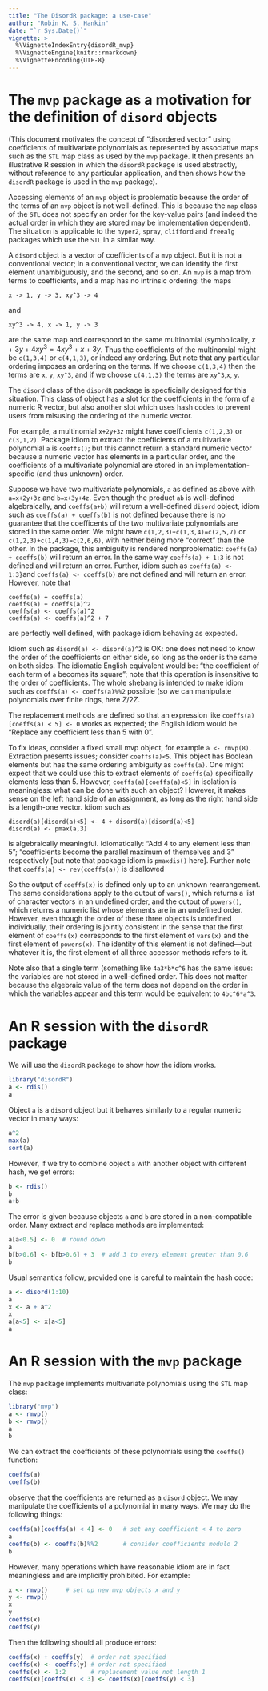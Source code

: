 ```yaml
---
title: "The DisordR package: a use-case"
author: "Robin K. S. Hankin"
date: "`r Sys.Date()`"
vignette: >
  %\VignetteIndexEntry{disordR_mvp}
  %\VignetteEngine{knitr::rmarkdown}
  %\VignetteEncoding{UTF-8}
---
```



# The `mvp` package as a motivation for the definition of `disord`  objects

(This document motivates the concept of "disordered vector" using
coefficients of multivariate polynomials as represented by associative
maps such as the `STL` map class as used by the `mvp` package.  It
then presents an illustrative R session in which the `disordR` package
is used abstractly, without reference to any particular application,
and then shows how the `disordR` package is used in the `mvp`
package).

Accessing elements of an `mvp` object is problematic because the order
of the terms of an `mvp` object is not well-defined.  This is because
the `map` class of the `STL` does not specify an order for the
key-value pairs (and indeed the actual order in which they are stored
may be implementation dependent).  The situation is applicable to the
`hyper2`, `spray`, `clifford` and `freealg` packages which use the
`STL` in a similar way.
  
A `disord` object is a vector of coefficients of a `mvp` object.  But
it is not a conventional vector; in a conventional vector, we can
identify the first element unambiguously, and the second, and so on.
An `mvp` is a map from terms to coefficients, and a map has no
intrinsic ordering: the maps

```
x -> 1, y -> 3, xy^3 -> 4
```

and

```
xy^3 -> 4, x -> 1, y -> 3
```  

are the same map and correspond to the same multinomial (symbolically,
$x+3y+4xy^3=4xy^3+x+3y$.  Thus the coefficients of the multinomial
might be `c(1,3,4)` or `c(4,1,3)`, or indeed any ordering.  But note
that any particular ordering imposes an ordering on the terms.  If we
choose `c(1,3,4)` then the terms are `x`, `y`, `xy^3`, and if we
choose `c(4,1,3)` the terms are `xy^3`,`x`, `y`.

The `disord` class of the `disordR` package is specficially designed
for this situation.  This class of object has a slot for the
coefficients in the form of a numeric R vector, but also another slot
which uses hash codes to prevent users from misusing the ordering of
the numeric vector.
   
For example, a multinomial `x+2y+3z` might have coefficients
`c(1,2,3)` or `c(3,1,2)`.  Package idiom to extract the coefficients
of a multivariate polynomial `a` is `coeffs()`; but this cannot return
a standard numeric vector because a numeric vector has elements in a
particular order, and the coefficients of a multivariate polynomial
are stored in an implementation-specific (and thus unknown) order.
  
Suppose we have two multivariate polynomials, `a` as defined as above
with `a=x+2y+3z` and `b=x+3y+4z`.  Even though the product `ab` is
well-defined algebraically, and `coeffs(a+b)` will return a
well-defined `disord` object, idiom such as `coeffs(a) + coeffs(b)` is
not defined because there is no guarantee that the coefficents of the
two multivariate polynomials are stored in the same order.  We might
have `c(1,2,3)+c(1,3,4)=c(2,5,7)` or `c(1,2,3)+c(1,4,3)=c(2,6,6)`,
with neither being more "correct" than the other.  In the package,
this ambiguity is rendered nonproblematic: `coeffs(a) + coeffs(b)`
will return an error.  In the same way `coeffs(a) + 1:3` is not
defined and will return an error.  Further, idiom such as `coeffs(a)
<- 1:3}`and `coeffs(a) <- coeffs(b)` are not defined and will return
an error.  However, note that

```
coeffs(a) + coeffs(a)
coeffs(a) + coeffs(a)^2
coeffs(a) <- coeffs(a)^2
coeffs(a) <- coeffs(a)^2 + 7
```

are perfectly well defined, with package idiom behaving as expected.

Idiom such as `disord(a) <- disord(a)^2` is OK: one does not need to
know the order of the coefficients on either side, so long as the
order is the same on both sides.  The idiomatic English equivalent
would be: "the coefficient of each term of `a` becomes its square";
note that this operation is insensitive to the order of coefficients.
The whole shebang is intended to make idiom such as `coeffs(a) <-
coeffs(a)%%2` possible (so we can manipulate polynomials over finite
rings, here $Z/2Z$.

The replacement methods are defined so that an expression like
`coeffs(a)[coeffs(a) < 5] <- 0` works as expected; the English idiom
would be "Replace any coefficient less than 5 with 0".

To fix ideas, consider a fixed small mvp object, for example `a <-
rmvp(8)`.  Extraction presents issues; consider `coeffs(a)<5`.  This
object has Boolean elements but has the same ordering ambiguity as
`coeffs(a)`.  One might expect that we could use this to extract
elements of `coeffs(a)` specifically elements less than 5.  However,
`coeffs(a)[coeffs(a)<5]` in isolation is meaningless: what can be done
with such an object?  However, it makes sense on the left hand side of
an assignment, as long as the right hand side is a length-one vector.
Idiom such as

```
disord(a)[disord(a)<5] <- 4 + disord(a)[disord(a)<5]
disord(a) <- pmax(a,3)
```

is algebraically meaningful.  Idiomatically: "Add 4 to any element
less than 5"; "coefficients become the parallel maximum of themselves
and 3" respectively [but note that package idiom is `pmaxdis()` here].
Further note that `coeffs(a) <- rev(coeffs(a))` is disallowed

So the output of `coeffs(x)` is defined only up to an unknown
rearrangement.  The same considerations apply to the output of
`vars()`, which returns a list of character vectors in an undefined
order, and the output of `powers()`, which returns a numeric list
whose elements are in an undefined order.  However, even though the
order of these three objects is undefined individually, their ordering
is jointly consistent in the sense that the first element of
`coeffs(x)` corresponds to the first element of `vars(x)` and the
first element of `powers(x)`.  The identity of this element is not
defined---but whatever it is, the first element of all three accessor
methods refers to it.

Note also that a single term (something like `4a3*b*c^6` has the same
issue: the variables are not stored in a well-defined order.  This
does not matter because the algebraic value of the term does not
depend on the order in which the variables appear and this term would
be equivalent to `4bc^6*a^3`.

# An R session with the `disordR` package

We will use the `disordR` package to show how the idiom works.

```r
library("disordR")
a <- rdis()
a
```

Object `a` is a `disord` object but it behaves similarly to a regular
numeric vector in many ways:

```r
a^2
max(a)
sort(a)
```

However, if we try to combine object `a` with another object with different hash, we get errors:

```r
b <- rdis()
b
a+b
```

The error is given because objects `a` and `b` are stored in a
non-compatible order.  Many extract and replace methods are
implemented:

```r
a[a<0.5] <- 0  # round down
a
b[b>0.6] <- b[b>0.6] + 3  # add 3 to every element greater than 0.6
b
```

Usual semantics follow, provided one is careful to maintain the hash
code:

```r
a <- disord(1:10)
a
x <- a + a^2
x
a[a<5] <- x[a<5]
a
```



# An R session with the `mvp` package

The `mvp` package implements multivariate polynomials using the `STL`
map class:

```r
library("mvp")
a <- rmvp()
b <- rmvp()
a
b
```

We can extract the coefficients of these polynomials using the
`coeffs()` function:

```r
coeffs(a)
coeffs(b)
```

observe that the coefficients are returned as a `disord` object.  We
may manipulate the coefficients of a polynomial in many ways.  We may
do the following things:

```r
coeffs(a)[coeffs(a) < 4] <- 0   # set any coefficient < 4 to zero
a
coeffs(b) <- coeffs(b)%%2       # consider coefficients modulo 2
b
```

However, many operations which have reasonable idiom are in fact
meaningless and are implicitly prohibited.  For example:


```r
x <- rmvp()     # set up new mvp objects x and y
y <- rmvp()
x
y
coeffs(x)
coeffs(y)
```



Then the following should all produce errors:

```r
coeffs(x) + coeffs(y)  # order not specified
coeffs(x) <- coeffs(y) # order not specified
coeffs(x) <- 1:2       # replacement value not length 1
coeffs(x)[coeffs(x) < 3] <- coeffs(x)[coeffs(y) < 3]
```
